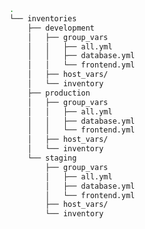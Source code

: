 <CodeSurferLayout>

```bash title="multiple inventory dirs"
.
└── inventories
    ├── development
    │   ├── group_vars
    │   │   ├── all.yml
    │   │   ├── database.yml
    │   │   └── frontend.yml
    │   ├── host_vars/
    │   └── inventory
    ├── production
    │   ├── group_vars
    │   │   ├── all.yml
    │   │   ├── database.yml
    │   │   └── frontend.yml
    │   ├── host_vars/
    │   └── inventory
    └── staging
        ├── group_vars
        │   ├── all.yml
        │   ├── database.yml
        │   └── frontend.yml
        ├── host_vars/
        └── inventory
```

```diff 3[8:40],10[8:40],17[8:40] subtitle="deployment environment"
```

```diff 6[16:40],7[16:40],13[16:40],14[16:40],20[16:40],21[16:40] subtitle="services"
```

</CodeSurferLayout>
